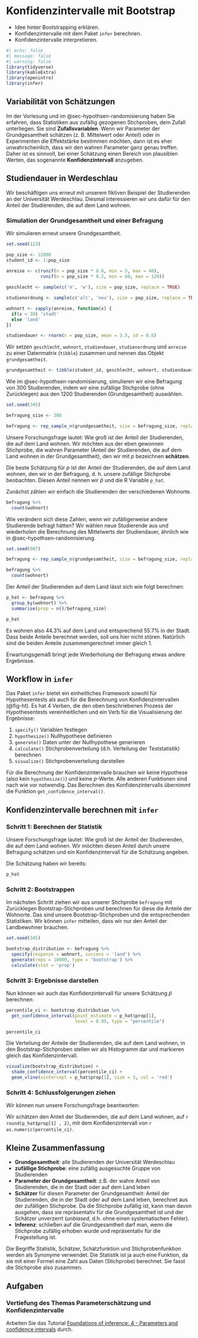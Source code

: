 # Konfidenzintervalle mit Bootstrap {#sec-konfidenz-bootstrap}

:::{.outcomes}
- Idee hinter Bootstrapping erklären.
- Konfidenzintervalle mit dem Paket `infer` berechnen.
- Konfidenzintervalle interpretieren.
:::

```r
#| echo: false
#| message: false
#| warning: false
library(tidyverse)
library(kableExtra)
library(openintro)
library(infer)
```

## Variabilität von Schätzungen
Im der Vorlesung und im @sec-hypothsen-randomisierung haben Sie erfahren, dass Statistiken aus zufällig gezogenen Stichproben, dem Zufall unterliegen. Sie sind **Zufallsvariablen**. Wenn wir Parameter der Grundgesamtheit schätzen (z. B. Mittelwert oder Anteil) oder in Experimenten die Effektstärke bestimmen möchten, dann ist es eher unwahrscheinlich, dass wir den wahren Parameter ganz genau treffen. Daher ist es sinnvoll, bei einer Schätzung einen Bereich von plausiblen Werten, das sogenannte **Konfidenzintervall** anzugeben.

## Studiendauer in Werdeschlau

Wir beschäftigen uns erneut mit unserem fiktiven Beispiel der Studierenden an der Universität Werdeschlau. Diesmal interessieren wir uns dafür für den Anteil der Studierenden, die auf dem Land wohnen.

### Simulation der Grundgesamtheit und einer Befragung

Wir simulieren erneut unsere Grundgesamtheit.

```r
set.seed(123)

pop_size <- 12000
student_id <- 1:pop_size
  
anreise <- c(runif(n = pop_size * 0.8, min = 5, max = 40),
             runif(n = pop_size * 0.2, min = 60, max = 120))

geschlecht <- sample(c('m', 'w'), size = pop_size, replace = TRUE)

studienordnung <- sample(c('alt', 'neu'), size = pop_size, replace = TRUE)

wohnort <- sapply(anreise, function(x) {
  if(x < 30) 'stadt'
  else 'land'
})

studiendauer <- rnorm(n = pop_size, mean = 3.5, sd = 0.6)
```

Wir setzen `geschlecht`, `wohnort`, `studiendauer`, `studienordnung` und `anreise` zu einer Datenmatrix (`tibble`) zusammen und nennen das Objekt `grundgesamtheit`.

```r
grundgesamtheit <- tibble(student_id, geschlecht, wohnort, studiendauer, studienordnung, anreise)
```

Wie im @sec-hypothsen-randomisierung, simulieren wir eine Befragung von 300 Studierenden, indem wir eine zufällige Stichprobe (ohne Zurücklegen) aus den 1200 Studierenden (Grundgesamtheit) auswählen.

```r
set.seed(345)

befragung_size <- 300

befragung <- rep_sample_n(grundgesamtheit, size = befragung_size, replace = FALSE, reps = 1)
```

Unsere Forschungsfrage lautet: Wie groß ist der Anteil der Studierenden, die auf dem Land wohnen. Wir möchten aus der eben gewonnen Stichprobe, die wahren Parameter (Anteil der Studierenden, die auf dem Land wohnen in der Grundgesamtheit), den wir mit $p$ bezeichnen **schätzen**.

Die beste Schätzung für $p$ ist der Anteil der Studierenden, die auf dem Land wohnen, den wir in der Befragung, d. h. unsere zufällige Stichprobe beobachten. Diesen Anteil nennen wir $\hat{p}$ und die R Variable `p_hat`.

Zunächst zählen wir einfach die Studierenden der verschiedenen Wohnorte.
```r
befragung %>% 
  count(wohnort)
```


Wie verändern sich diese Zahlen, wenn wir zufälligerweise andere Studierende befragt hätten? Wir wählen neue Studierende aus und wiederholen die Berechnung des Mittelwerts der Studiendauer, ähnlich wie in @sec-hypothsen-randomisierung.

```r
set.seed(987)

befragung <- rep_sample_n(grundgesamtheit, size = befragung_size, replace = FALSE, reps = 1)

befragung %>% 
  count(wohnort)
```

Der Anteil der Studierenden auf dem Land lässt sich wie folgt berechnen:
```r
p_hat <- befragung %>% 
  group_by(wohnort) %>% 
  summarise(prop = n()/befragung_size)

p_hat
```

Es wohnen also 44.3% auf dem Land und entsprechend 55.7% in der Stadt. Dass beide Anteile berechnet werden, soll uns hier nicht stören. Natürlich sind die beiden Anteile zusammengerechnet immer gleich 1.

Erwartungsgemäß bringt jede Wiederholung der Befragung etwas andere Ergebnisse.

## Workflow in `infer`
Das Paket `infer` bietet ein einheitliches Framework sowohl für Hypothesentests als auch für die Berechnung von Konfidenzintervallen (@fig-ht). Es hat 4 Verben, die den oben beschriebenen Prozess der Hypothesentests vereinheitlichen und ein Verb für die Visualisierung der Ergebnisse:

1. `specify()` Variablen festlegen
1. `hypothesize()` Nullhypothese definieren
1. `generate()` Daten unter der Nullhypothese generieren
1. `calculate()` Stichprobenverteilung (d.h. Verteilung der Teststatistik) berechnen
1. `visualize()` Stichprobenverteilung darstellen

Für die Berechnung der Konfidenzintervalle brauchen wir keine Hypothese (also kein `hypothesize()`) und keine $p$-Werte. Alle anderen Funktionen sind nach wie vor notwendig. Das Berechnen des Konfidenzintervalls übernimmt die Funktion `get_confidence_interval()`.


## Konfidenzintervalle berechnen mit `infer`

### Schritt 1: Berechnen der Statistik
Unsere Forschungsfrage lautet: Wie groß ist der Anteil der Studierenden, die auf dem Land wohnen. Wir möchten diesen Anteil durch unsere Befragung schätzen und ein Konfidenzintervall für die Schätzung angeben.

Die Schätzung haben wir bereits:

```r
p_hat
```


### Schritt 2: Bootstrappen
Im nächsten Schritt ziehen wir aus unserer Stichprobe `befragung` mit Zurücklegen Bootstrap-Stichproben und berechnen für diese die Anteile der Wohnorte. Das sind unsere Bootstrap-Stichproben und die entsprechenden Statistiken. Wir können `infer` mitteilen, dass wir nur den Anteil der Landbewohner brauchen.

```r
set.seed(345)

bootstrap_distribution <- befragung %>%
  specify(response = wohnort, success = 'land') %>% 
  generate(reps = 10000, type = 'bootstrap') %>% 
  calculate(stat = 'prop')
```

### Schritt 3: Ergebnisse darstellen
Nun können wir auch das Konfidenzintervall für unsere Schätzung $\hat{p}$ berechnen:
```r
percentile_ci <- bootstrap_distribution %>% 
  get_confidence_interval(point_estimate = p_hat$prop[1],
                          level = 0.95, type = "percentile")

percentile_ci
```

Die Verteilung der Anteile der Studierenden, die auf dem Land wohnen, in den Bootstrap-Stichproben stellen wir als Histogramm dar und markieren gleich das Konfidenzintervall.

```r
visualize(bootstrap_distribution) +
  shade_confidence_interval(percentile_ci) +
  geom_vline(xintercept = p_hat$prop[1], size = 3, col = 'red')
```

### Schritt 4: Schlussfolgerungen ziehen
Wir können nun unsere Forschungsfrage beantworten:

Wir schätzen den Anteil der Studierenden, die auf dem Land wohnen, auf `r round(p_hat$prop[1] , 2)`, mit dem Konfidenzintervall von `r as.numeric(percentile_ci)`.

## Kleine Zusammenfassung

:::{.alert}
- **Grundgesamtheit**: alle Studierenden der Universität Werdeschlau
- **zufällige Stichprobe**: eine zufällig ausgesuchte Gruppe von Studierenden
- **Parameter der Grundgesamtheit**: z.B. der wahre Anteil von Studierenden, die in der Stadt oder auf dem Land leben
- **Schätzer** für diesen Parameter der Grundgesamtheit: Anteil der Studierenden, die in der Stadt oder auf dem Land leben, berechnet aus der zufälligen Stichprobe. Da die Stichprobe zufällig ist, kann man davon ausgehen, dass sie repräsentativ für die Grundgesamtheit ist und der Schätzer unverzerrt (*unbiased*, d.h. ohne einen systematischen Fehler).
- **Inferenz**: schließen auf die Grundgesamtheit darf man, wenn die Stichprobe zufällig erhoben wurde und repräsentativ für die Fragestellung ist.
:::

Die Begriffe Statistik, Schätzer, Schätzfunktion und Stichprobenfunktion werden als Synonyme verwendet. Die Statistik ist ja auch eine Funktion, da sie mit einer Formel eine Zahl aus Daten (Stichprobe) berechnet. Sie fasst die Stichprobe also zusammen.


## Aufgaben

### Vertiefung des Themas Parameterschätzung und Konfidenzintervalle
Arbeiten Sie das Tutorial [Foundations of inference: 4 - Parameters and confidence intervals](https://openintro.shinyapps.io/ims-04-foundations-04) durch.